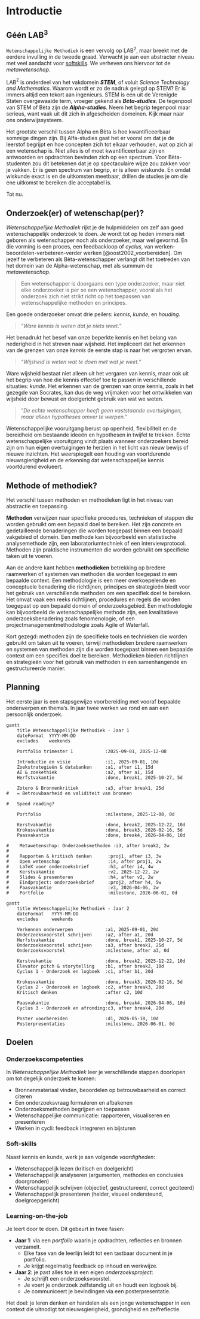 # Introductie {#sec-introductie .unnumbered}

## Géén LAB$^3$

`Wetenschappelijke Methodiek` is een vervolg op LAB$^2$, maar breekt met de eerdere invulling in de tweede graad. 
Verwacht je aan een abstracter niveau met veel aandacht voor [softskills](https://nl.wikipedia.org/wiki/Softskills). 
We verheven ons hiervoor tot de *metawetenschap*. 

LAB$^2$ is onderdeel van het vakdomein ***STEM***, of voluit *Science Technology and Mathematics*. 
Waarom wordt er zo de nadruk gelegd op STEM? 
Er is immers altijd een tekort aan ingenieurs. 
STEM is een uit de Verenigde Staten overgewaaide term, vroeger gekend als ***Bèta-studies***. 
De tegenpool van STEM of Bèta zijn de ***Alpha-studies***. 
Neem het begrip tegenpool maar serieus, want vaak uit dit zich in afgescheiden domeinen. 
Kijk maar naar ons onderwijssysteem.

Het grootste verschil tussen Alpha en Bèta is hoe kwantificeerbaar sommige dingen zijn. 
Bij Alfa-studies gaat het er vooral om dat je de leerstof begrijpt en hoe concepten zich tot elkaar verhouden, wat op zich al een wetenschap is. 
Niet alles is of moet kwantificeerbaar zijn en antwoorden en opdrachten bevinden zich op een spectrum. 
Voor Bèta-studenten zou dit betekenen dat je op spectaculaire wijze zou zakken voor je vakken. 
Er is geen spectrum van begrip, er is alleen wiskunde. 
En omdat wiskunde exact is en de uitkomsten meetbaar, drillen de studies je om die ene uitkomst te bereiken die acceptabel is. 

Tot nu. 


## Onderzoek(er) of wetenschap(per)?

*Wetenschappelijke Methodiek* rijkt je de hulpmiddelen om zelf aan goed wetenschappelijk onderzoek te doen. 
Je wordt tot op heden immers niet geboren als wetenschapper noch als onderzoeker, maar wel gevormd. 
En die vorming is een proces, een feedbackloop of *cyclus*, van werken-beoordelen-verbeteren-verder werken [@oost2002_voorbereiden]. 
Om jezelf te verbeteren als Bèta-wetenschapper verlangt dit het toetreden van het domein van de Alpha-wetenschap, met als summum de *metawetenschap*. 

> Een wetenschapper is doorgaans een type onderzoeker, maar niet elke onderzoeker is per se een wetenschapper, 
> vooral als het onderzoek zich niet strikt richt op het toepassen van wetenschappelijke methoden en principes.

Een goede onderzoeker omvat drie peilers: *kennis*, *kunde*, en *houding*.

> "*Ware kennis is weten dat je niets weet.*" 

Het benadrukt het besef van onze beperkte kennis en het belang van nederigheid in het streven naar wijsheid. 
Het impliceert dat het erkennen van de grenzen van onze *kennis* de eerste stap is naar het vergroten ervan. 


> "*Wijsheid is weten wat te doen met wat je weet.*"

Ware wijsheid bestaat niet alleen uit het vergaren van kennis, maar ook uit het begrip van hoe die kennis effectief toe te passen in verschillende situaties: *kunde*. 
Het erkennen van de grenzen van onze kennis, zoals in het gezegde van Socrates, kan dus de weg vrijmaken voor het ontwikkelen van wijsheid door bewust en doelgericht gebruik van wat we weten.

> "*De echte wetenschapper heeft geen vaststaande overtuigingen, maar alleen hypotheses omver te werpen.*"

Wetenschappelijke vooruitgang berust op openheid, flexibiliteit en de bereidheid om bestaande ideeën en hypothesen in twijfel te trekken. 
Echte wetenschappelijke vooruitgang vindt plaats wanneer onderzoekers bereid zijn om hun eigen overtuigingen te herzien in het licht van nieuw bewijs of nieuwe inzichten. 
Het weerspiegelt een houding van voortdurende nieuwsgierigheid en de erkenning dat wetenschappelijke kennis voortdurend evolueert.


## Methode of methodiek?

Het verschil tussen methoden en methodieken ligt in het niveau van abstractie en toepassing.

**Methoden** verwijzen naar specifieke procedures, technieken of stappen die worden gebruikt om een bepaald doel te bereiken. 
Het zijn concrete en gedetailleerde benaderingen die worden toegepast binnen een bepaald vakgebied of domein. 
Een methode kan bijvoorbeeld een statistische analysemethode zijn, een laboratoriumtechniek of een interviewprotocol. 
Methoden zijn praktische instrumenten die worden gebruikt om specifieke taken uit te voeren.

Aan de andere kant hebben **methodieken** betrekking op bredere raamwerken of systemen van methoden die worden toegepast in een bepaalde context. 
Een methodologie is een meer overkoepelende en conceptuele benadering die richtlijnen, principes en strategieën biedt voor het gebruik van verschillende methoden om een specifiek doel te bereiken. 
Het omvat vaak een reeks richtlijnen, procedures en regels die worden toegepast op een bepaald domein of onderzoeksgebied. 
Een methodologie kan bijvoorbeeld de wetenschappelijke methode zijn, een kwalitatieve onderzoeksbenadering zoals fenomenologie, of een projectmanagementmethodologie zoals Agile of Waterfall.

Kort gezegd: methoden zijn de specifieke tools en technieken die worden gebruikt om taken uit te voeren, terwijl methodieken bredere raamwerken en systemen van methoden zijn die worden toegepast binnen een bepaalde context om een specifiek doel te bereiken. Methodieken bieden richtlijnen en strategieën voor het gebruik van methoden in een samenhangende en gestructureerde manier.


## Planning {#planning}

Het eerste jaar is een stapsgewijze voorbereiding met vooraf bepaalde onderwerpen en thema's. 
In jaar twee werken we rond en aan een persoonlijk onderzoek.


::: {#fig-planning fig-cap="Planning jaar 1" fig-align="center"}
```mermaid
gantt
    title Wetenschappelijke Methodiek - Jaar 1
    dateFormat  YYYY-MM-DD
    excludes    weekends

    Portfolio trimester 1            :2025-09-01, 2025-12-08

    Introductie en visie             :i1, 2025-09-01, 10d
    Zoekstrategieën & databanken     :a1, after i1, 15d
    AI & zoekethiek                  :a2, after a1, 15d
    Herfstvakantie                   :done, break1, 2025-10-27, 5d

    Zotero & Bronnenkritiek          :a3, after break1, 25d
#   = Betrouwbaarheid en validiteit van bronnen

#   Speed reading?

    Portfolio                        :milestone, 2025-12-08, 0d

    Kerstvakantie                    :done, break2, 2025-12-22, 10d
    Krokusvakantie                   :done, break3, 2026-02-16, 5d
    Paasvakantie                     :done, break4, 2026-04-06, 10d

#    Metawetenschap: Onderzoeksmethoden :i3, after break2, 2w
#
#    Rapporten & kritisch denken      :proj1, after i3, 3w
#    Open wetenschap                  :i4, after proj1, 2w
#    LaTeX voor onderzoeksbrief       :h3, after i4, 4w
#    Kerstvakantie                    :v2, 2025-12-22, 2w
#    Slides & presenteren             :h4, after v2, 2w
#    Eindproject: onderzoeksbrief     :proj2, after h4, 5w
#    Paasvakantie                     :v3, 2026-04-06, 2w
#    Portfolio                        :milestone, 2026-06-01, 0d
```
:::


::: {#fig-planning-jaar2 fig-cap="Planning jaar 2" fig-align="center"}
```mermaid
gantt
    title Wetenschappelijke Methodiek - Jaar 2
    dateFormat   YYYY-MM-DD
    excludes     weekends

    Verkennen onderwerpen            :a1, 2025-09-01, 20d
    Onderzoeksvoorstel schrijven     :a2, after a1, 20d
    Herfstvakantie                   :done, break1, 2025-10-27, 5d
    Onderzoeksvoorstel schrijven     :a3, after break1, 25d
    Onderzoeksvoorstel               :milestone, after a3, 0d

    Kerstvakantie                    :done, break2, 2025-12-22, 10d
    Elevator pitch & storytelling    :b1, after break2, 10d
    Cyclus 1 - Onderzoek en logboek  :c1, after b1, 20d

    Krokusvakantie                   :done, break3, 2026-02-16, 5d
    Cyclus 2 - Onderzoek en logboek  :c2, after break3, 20d
    Kritisch denken                  :after c2, 10d

    Paasvakantie                     :done, break4, 2026-04-06, 10d
    Cyclus 3 - Onderzoek en afronding:c3, after break4, 20d

    Poster voorbereiden              :d1, 2026-05-18, 10d
    Posterpresentaties               :milestone, 2026-06-01, 0d
```
:::

## Doelen {#doelen}

### Onderzoekscompetenties

In *Wetenschappelijke Methodiek* leer je verschillende stappen doorlopen om tot degelijk onderzoek te komen:

- Bronnenmateriaal vinden, beoordelen op betrouwbaarheid en correct citeren
- Een onderzoeksvraag formuleren en afbakenen
- Onderzoeksmethoden begrijpen en toepassen
- Wetenschappelijke communicatie: rapporteren, visualiseren en presenteren
- Werken in cycli: feedback integreren en bijsturen

### Soft-skills

Naast kennis en kunde, werk je aan volgende *vaardigheden*:

- Wetenschappelijk lezen (kritisch en doelgericht)
- Wetenschappelijk analyseren (argumenten, methodes en conclusies doorgronden)
- Wetenschappelijk schrijven (objectief, gestructureerd, correct geciteerd)
- Wetenschappelijk presenteren (helder, visueel ondersteund, doelgroepgericht)

### Learning-on-the-job

Je leert door te doen. Dit gebeurt in twee fasen:

- **Jaar 1**: via een *portfolio* waarin je opdrachten, reflecties en bronnen verzamelt.
  - Elke fase van de leerlijn leidt tot een tastbaar document in je portfolio.
  - Je krijgt regelmatig feedback op inhoud en werkwijze.
- **Jaar 2**: je past alles toe in een eigen *onderzoeksproject*:
  - Je schrijft een onderzoeksvoorstel.
  - Je voert je onderzoek zelfstandig uit en houdt een logboek bij.
  - Je communiceert je bevindingen via een posterpresentatie.

Het doel: je leren denken en handelen als een jonge wetenschapper in een context die uitnodigt tot nieuwsgierigheid, grondigheid en zelfreflectie.
